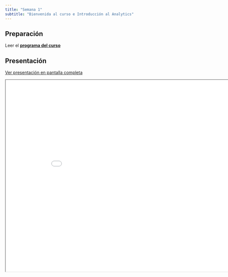 ```yaml
---
title: "Semana 1"
subtitle: "Bienvenida al curso e Introducción al Analytics"
---
```


## Preparación

Leer el [**programa del curso**](/documents/IND163C_AN.pdf "Programa IND 163C")

## Presentación

[Ver presentación en pantalla completa](../slides/lec_week1.html)

```{=html}
<iframe class="slide-deck" src="../slides/lec_week1.html" height="630" width="900"></iframe>
```